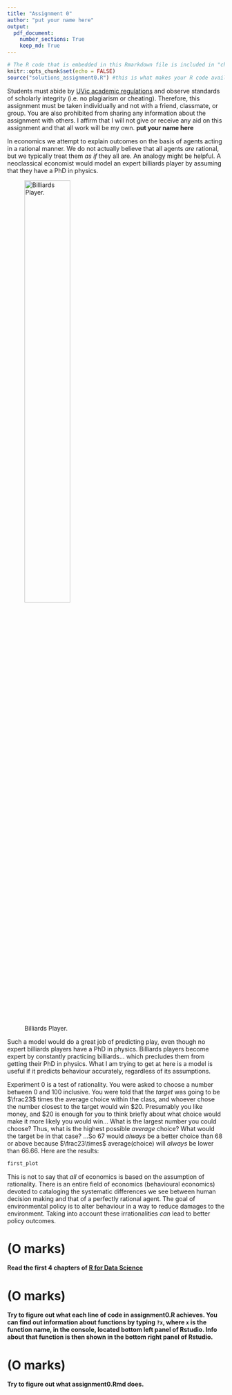 ```yaml
---
title: "Assignment 0"
author: "put your name here"
output: 
  pdf_document:
    number_sections: True
    keep_md: True
---
```


```r
# The R code that is embedded in this Rmarkdown file is included in "chunks": This is the first chunk of R code.  Chunks are light grey in colour, whereas regular text (your prose) has a white background. 
knitr::opts_chunk$set(echo = FALSE)
source("solutions_assignment0.R") #this is what makes your R code available for inclusion in this document.
```


Students must abide by  [UVic
  academic regulations](https://www.uvic.ca/calendar/undergrad/index.php#/policy/Sk_0xsM_V?bc=true&bcCurrent=08%20-%20Policy%20on%20Academic%20Integrity&bcGroup=Undergraduate%20Academic%20Regulations&bcItemType=policies)
 and observe standards of scholarly integrity
(i.e. no plagiarism or cheating). Therefore, this assignment must be
taken individually and not with a friend, classmate, or group. You are
also prohibited from sharing any information about the assignment with
others. I affirm that I will not give or receive any aid on this assignment 
and that all work will be my own. **put your name here**

In economics we attempt to explain outcomes on the basis of agents acting in a rational manner.  We do not actually believe that all agents *are* rational, but we typically treat them *as if* they all are.  An analogy might be helpful.  A neoclassical economist would model an expert billiards player by assuming that they have a PhD in physics. 

![Billiards Player.](pool.jpg){ width=50% }

Such a model would do a great job of predicting play, even though no expert billiards players have a PhD in physics. Billiards players become expert by constantly practicing billiards... which precludes them from getting their PhD in physics. What I am trying to get at here is a model is useful if it predicts behaviour accurately, regardless of its assumptions. 

Experiment 0 is a test of rationality. You were asked to choose a number between 0 and 100 inclusive. You were told that the *target* was going to be $\frac23$ times the average choice within the class, and whoever chose the number closest to the target would win \$20. Presumably you like money, and \$20 is enough for you to think briefly about what choice would make it more likely you would win... What is the largest number you could choose? Thus, what is the highest possible *average* choice? What would the target be in that case? ...So 67 would *always* be a better choice than 68 or above because $\frac23\times$ average(choice) will *always* be lower than 66.66.  Here are the results:

```r
first_plot
```

This is not to say that *all* of economics is based on the assumption of rationality.  There is an entire field of economics (behavioural economics) devoted to cataloging the systematic differences we see between human decision making and that of a perfectly rational agent. The goal of environmental policy is to alter behaviour in a way to reduce damages to the environment.  Taking into account these irrationalities *can* lead to better policy outcomes. 

# (O marks)

**Read the first 4 chapters of [R for Data Science](https://r4ds.had.co.nz/)**

# (O marks)

**Try to figure out what each line of code in assignment0.R achieves.  You can find out information about functions by typing `?x`, where `x` is the function name, in the console, located bottom left panel of Rstudio. Info about that function is then shown in the bottom right panel of Rstudio.**

# (O marks)

**Try to figure out what assignment0.Rmd does.**
